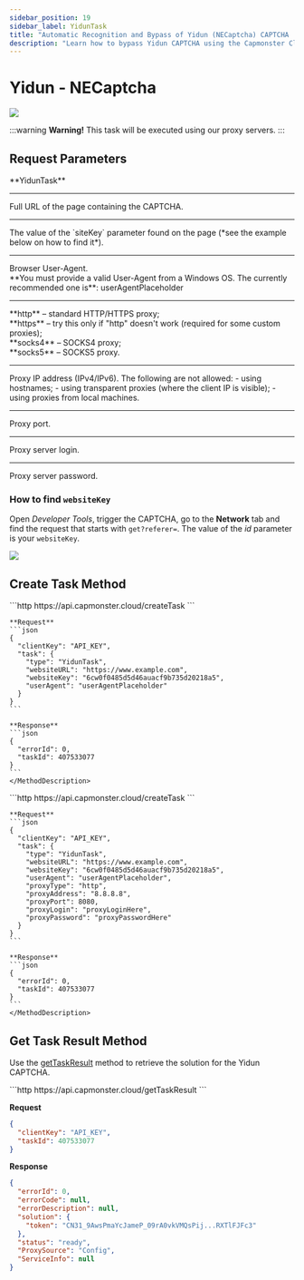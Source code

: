 ```yaml
---
sidebar_position: 19
sidebar_label: YidunTask
title: "Automatic Recognition and Bypass of Yidun (NECaptcha) CAPTCHA | API"
description: "Learn how to bypass Yidun CAPTCHA using the Capmonster Cloud API for automatic recognition and solving!"
---
```



# Yidun - NECaptcha

<PriceBlockWrap>
  <PriceBlock title="Yidun task" name="yidunToken"/>
</PriceBlockWrap>

![](./images/yidun-task/yidun-captcha.png)

:::warning **Warning!**
This task will be executed using our proxy servers.
:::

## Request Parameters

<TabItem value="proxy" label="YidunTask (with proxy)" className="bordered-panel">
  <ParamItem title="type" required type="string" />
  **YidunTask**

  ---

  <ParamItem title="websiteURL" required type="string" />
  Full URL of the page containing the CAPTCHA.

  ---

  <ParamItem title="websiteKey" required type="string" />
  The value of the `siteKey` parameter found on the page (*see the example below on how to find it*).

  ---

  <ParamItem title="userAgent" type="string" />
  Browser User-Agent. <br />
  **You must provide a valid User-Agent from a Windows OS. The currently recommended one is**: userAgentPlaceholder

  ---

  <ParamItem title="proxyType" type="string" />
  **http** – standard HTTP/HTTPS proxy;<br />
  **https** – try this only if "http" doesn't work (required for some custom proxies);<br />
  **socks4** – SOCKS4 proxy;<br />
  **socks5** – SOCKS5 proxy.

  ---

  <ParamItem title="proxyAddress" type="string" />
  <p>
    Proxy IP address (IPv4/IPv6). The following are not allowed:
    - using hostnames;
    - using transparent proxies (where the client IP is visible);
    - using proxies from local machines.
  </p>

  ---

  <ParamItem title="proxyPort" type="integer" />
  Proxy port.

  ---

  <ParamItem title="proxyLogin" type="string" />
  Proxy server login.

  ---

  <ParamItem title="proxyPassword" type="string" />
  Proxy server password.

</TabItem>

### How to find `websiteKey`
Open *Developer Tools*, trigger the CAPTCHA, go to the **Network** tab and find the request that starts with `get?referer=`. The value of the *id* parameter is your `websiteKey`.

![](./images/yidun-task/yidun-websitekey.png)

## Create Task Method

<Tabs className="full-width-tabs filled-tabs request-tabs" groupId="captcha-type">
  <TabItem value="proxyless" label="YidunTask (proxyless)" default className="method-panel">
    <MethodItem>
      ```http
      https://api.capmonster.cloud/createTask
      ```
    </MethodItem>
    <MethodDescription>

    **Request**
    ```json
    {
      "clientKey": "API_KEY",
      "task": {
        "type": "YidunTask",
        "websiteURL": "https://www.example.com",
        "websiteKey": "6cw0f0485d5d46auacf9b735d20218a5",
        "userAgent": "userAgentPlaceholder"
      }
    }
    ```

    **Response**
    ```json
    {
      "errorId": 0,
      "taskId": 407533077
    }
    ```
    </MethodDescription>
  </TabItem>

  <TabItem value="proxy" label="YidunTask (with proxy)" default className="method-panel">
    <MethodItem>
      ```http
      https://api.capmonster.cloud/createTask
      ```
    </MethodItem>
    <MethodDescription>

    **Request**
    ```json
    {
      "clientKey": "API_KEY",
      "task": {
        "type": "YidunTask",
        "websiteURL": "https://www.example.com",
        "websiteKey": "6cw0f0485d5d46auacf9b735d20218a5",
        "userAgent": "userAgentPlaceholder",
        "proxyType": "http",
        "proxyAddress": "8.8.8.8",
        "proxyPort": 8080,
        "proxyLogin": "proxyLoginHere",
        "proxyPassword": "proxyPasswordHere"
      }
    }
    ```

    **Response**
    ```json
    {
      "errorId": 0,
      "taskId": 407533077
    }
    ```
    </MethodDescription>
  </TabItem>
</Tabs>

## Get Task Result Method

Use the [getTaskResult](../api/methods/get-task-result.md) method to retrieve the solution for the Yidun CAPTCHA.

<TabItem value="proxyless" label="CustomTask (proxyless)" default className="method-panel-full">
  <MethodItem>
    ```http
    https://api.capmonster.cloud/getTaskResult
    ```
  </MethodItem>
  <MethodDescription>

  **Request**
  ```json
  {
    "clientKey": "API_KEY",
    "taskId": 407533077
  }
  ```

  **Response**
  ```json
  {
    "errorId": 0,
    "errorCode": null,
    "errorDescription": null,
    "solution": {
      "token": "CN31_9AwsPmaYcJameP_09rA0vkVMQsPij...RXTlFJFc3"
    },
    "status": "ready",
    "ProxySource": "Config",
    "ServiceInfo": null
  }
  ```
  </MethodDescription>
</TabItem>
